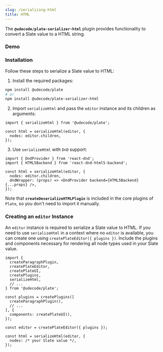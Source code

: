 ```yaml
---
slug: /serializing-html
title: HTML
---
```


The **`@udecode/plate-serializer-html`** plugin provides functionality to convert a Slate value to a HTML string.

### Demo


<SerializingHtmlSandpack />

### Installation

Follow these steps to serialize a Slate value to HTML:

1. Install the required packages:

```bash npm2yarn
npm install @udecode/plate
# or
npm install @udecode/plate-serializer-html
```

2. Import `serializeHtml` and pass the `editor` instance and its children as arguments:

```tsx
import { serializeHtml } from '@udecode/plate';

const html = serializeHtml(editor, {
  nodes: editor.children,
});
```

3. Use `serializeHtml` with `DnD` support:

```tsx
import { DndProvider } from 'react-dnd';
import { HTML5Backend } from 'react-dnd-html5-backend';

const html = serializeHtml(editor, {
  nodes: editor.children,
  dndWrapper: (props) => <DndProvider backend={HTML5Backend} {...props} />,
});
```

Note that **`createDeserializeHTMLPlugin`** is included in the core plugins of `Plate`, so you don't need to import it manually.

### Creating an `editor` Instance

An `editor` instance is required to serialize a Slate value to HTML. If you need to use `serializeHtml` in a context where no `editor` is available, you can create one using `createPlateEditor({ plugins })`. Include the plugins and components necessary for rendering all node types used in your Slate value.

```tsx
import {
  createParagraphPlugin,
  createPlateEditor,
  createPlateUI,
  createPlugins,
  serializeHtml,
  // ...
} from '@udecode/plate';

const plugins = createPlugins([
  createParagraphPlugin(),
  // ...
], {
  components: createPlateUI(),
});

const editor = createPlateEditor({ plugins });

const html = serializeHtml(editor, {
  nodes: /* your Slate value */,
});
```
